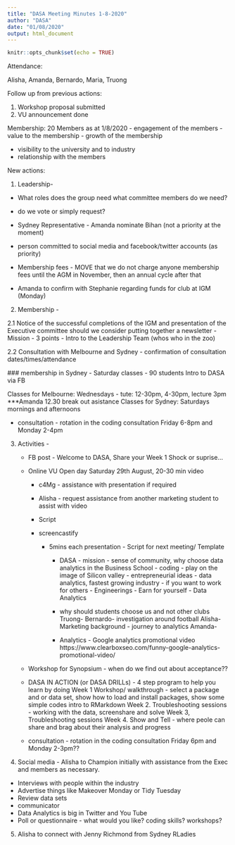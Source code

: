 ```yaml
---
title: "DASA Meeting Minutes 1-8-2020"
author: "DASA"
date: "01/08/2020"
output: html_document
---
```


```r
knitr::opts_chunk$set(echo = TRUE)
```

Attendance:

Alisha, Amanda, Bernardo, Maria, Truong

Follow up from previous actions:

1. Workshop proposal submitted 
2. VU announcement done

Membership:
20 Members as at 1/8/2020
- engagement of the members
- value to the membership
- growth of the membership 


- visibility to the university and to industry
- relationship with the members


New actions:

1. Leadership- 

- What roles does the group need what committee members do we need?
 - do we vote or simply request? 
  - Sydney Representative - Amanda nominate Bihan (not a priority at the moment)
  - person committed to social media and facebook/twitter accounts (as priority)

 
- Membership fees - MOVE that we do not charge anyone membership fees until the AGM in November, then an annual cycle after that
- Amanda to confirm with Stephanie regarding funds for club at IGM (Monday)



2. Membership - 
 
2.1  Notice of the successful completions of the IGM and presentation of the Executive committee
 should we consider putting together a newsletter
          - Mission
            - 3 points
          - Intro to the Leadership Team (whos who in the zoo)

2.2 Consultation with Melbourne and Sydney - confirmation of consultation dates/times/attendance

 ### membership in Sydney - 
 Saturday classes - 90 students
 Intro to DASA via FB
 
 
Classes for Melbourne: Wednesdays - tute: 12-30pm, 4-30pm, lecture 3pm ***Amanda 12.30 break out asistance 
Classes for Sydney: Saturdays mornings and afternoons

   - consultation - rotation in the coding consultation Friday 6-8pm and Monday 2-4pm
 
3. Activities - 
    - FB post - Welcome to DASA, Share your Week 1 Shock or suprise...
    
    - Online VU Open day Saturday 29th August, 20-30 min video
        - c4Mg - assistance with presentation if required
        - Alisha - request assistance from another marketing student to assist with video
        - Script
        - screencastify 

          - 5mins each presentation - Script for next meeting/ Template
            - DASA - mission
                   - sense of community, why choose data analytics in the Business School
                   - coding
                   - play on the image of Silicon valley - entrepreneurial ideas
                   - data analytics, fastest growing industry 
                   - if you want to work for others - Engineerings - Earn for yourself - Data Analytics
                   
                   
            - why should students choose us and not other clubs
                  Truong- 
                  Bernardo- investigation around football
                  Alisha- Marketing background - journey to analytics
                  Amanda- 
            
            
            - Analytics - 
            Google analytics promotional video
            https://www.clearboxseo.com/funny-google-analytics-promotional-video/

    
    - Workshop for Synopsium - when do we find out about acceptance?? 
    
    - DASA IN ACTION (or DASA DRILLs) - 4 step program to help you learn by doing
       Week 1  Workshop/ walkthrough - select a package and or data set, show how to load and install packages, show some simple codes
                intro to RMarkdown
       Week 2. Troubleshooting sessions - working with the data, screenshare and solve
       Week 3, Troubleshooting sessions
       Week 4. Show and Tell - where peole can share and brag about their analysis and progress
       
    - consultation - rotation in the coding consultation Friday 6pm and Monday 2-3pm??
       
       
4. Social media - Alisha to Champion initially with assistance from the Exec and members as necessary.

- Interviews with people within the industry
- Advertise things like Makeover Monday or Tidy Tuesday
- Review data sets
- communicator
- Data Analytics is big in Twitter and You Tube
- Poll or questionnaire - what would you like? coding skills? workshops?


5. Alisha to connect with Jenny Richmond from Sydney RLadies



